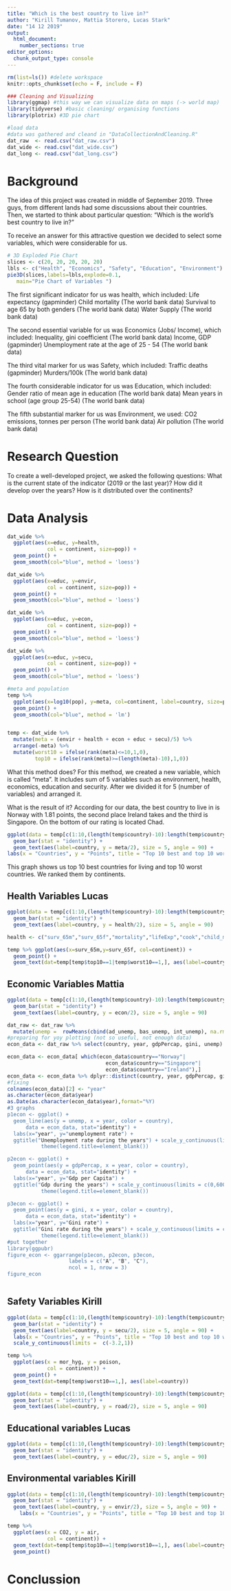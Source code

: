 ```yaml
---
title: "Which is the best country to live in?"
author: "Kirill Tumanov, Mattia Storero, Lucas Stark"
date: "14 12 2019"
output: 
  html_document:
    number_sections: true
editor_options: 
  chunk_output_type: console
---
```


```r
rm(list=ls()) #delete workspace
knitr::opts_chunk$set(echo = F, include = F)

### Cleaning and Visualizing
library(ggmap) #this way we can visualize data on maps (-> world map)
library(tidyverse) #basic cleaning/ organising functions
library(plotrix) #3D pie chart

#load data
#data was gathered and cleand in "DataCollectionAndCleaning.R"
dat_raw  <- read.csv("dat_raw.csv")
dat_wide <- read.csv("dat_wide.csv")
dat_long <- read.csv("dat_long.csv")


```

# Background
The idea of this project was created in middle of September 2019.
Three guys, from different lands had some discussions about their countries.
Then, we started to think about particular question:
"Which is the world's best country to live in?"

To receive an answer for this attractive question we decided to select some 
variables, which were considerable for us.


```r
# 3D Exploded Pie Chart
slices <- c(20, 20, 20, 20, 20)
lbls <- c("Health", "Economics", "Safety", "Education", "Environment")
pie3D(slices,labels=lbls,explode=0.1,
   main="Pie Chart of Variables ")
```

The first significant indicator for us was health, which included: 
Life expectancy (gapminder)
Child mortality (The world bank data)
Survival to age 65 by both genders (The world bank data)
Water Supply (The world bank data)

The second essential variable for us was Economics (Jobs/ Income), which included:
Inequality, gini coefficient (The world bank data)
Income, GDP (gapminder)
Unemployment rate at the age of 25 - 54 (The world bank data)

The third vital marker for us was Safety, which included:
Traffic deaths (gapminder)
Murders/100k (The world bank data)

The fourth considerable indicator for us was Education, which included:
Gender ratio of mean age in education (The world bank data)
Mean years in school (age group 25-54) (The world bank data)

The fifth substantial marker for us was Environment, we used:
CO2 emissions, tonnes per person (The world bank data)
Air pollution (The world bank data)

# Research Question
To create a well-developed project, we asked the following questions:
What is the current state of the indicator (2019 or the last year)?
How did it develop over the years?
How is it distributed over the continents?


# Data Analysis
```r

dat_wide %>% 
  ggplot(aes(x=educ, y=health,
             col = continent, size=pop)) +
  geom_point() +
  geom_smooth(col="blue", method = 'loess') 

dat_wide %>% 
  ggplot(aes(x=educ, y=envir,
             col = continent, size=pop)) +
  geom_point() +
  geom_smooth(col="blue", method = 'loess') 

dat_wide %>% 
  ggplot(aes(x=educ, y=econ,
             col = continent, size=pop)) +
  geom_point() +
  geom_smooth(col="blue", method = 'loess') 

dat_wide %>% 
  ggplot(aes(x=educ, y=secu,
             col = continent, size=pop)) +
  geom_point() +
  geom_smooth(col="blue", method = 'loess') 

#meta and population
temp %>%
  ggplot(aes(x=log10(pop), y=meta, col=continent, label=country, size=pop)) +
  geom_point() +
  geom_smooth(col="blue", method = 'lm')

```

```r

```

```r
temp <- dat_wide %>%
  mutate(meta = (envir + health + econ + educ + secu)/5) %>%
  arrange(-meta) %>%
  mutate(worst10 = ifelse(rank(meta)<=10,1,0),
         top10 = ifelse(rank(meta)>=(length(meta)-10),1,0))
```

What this method does?
For this method, we created a new variable, which is called "meta". It includes sum of 5 variables 
such as environment, health, economics, education and security. After we divided it for 5 (number of variables) and arranged it.

What is the result of it?
According for our data, the best country to live in is Norway with 1.81 points, the second place Ireland takes and the
third is Singapore. On the bottom of our rating is located Chad.


```r
ggplot(data = temp[c(1:10,(length(temp$country)-10):length(temp$country)),], mapping = aes(x = -rank(meta), y = meta,  fill = continent)) +
  geom_bar(stat = "identity") +
  geom_text(aes(label=country, y = meta/2), size = 5, angle = 90) +
labs(x = "Countries", y = "Points", title = "Top 10 best and top 10 worst countries for living")

```
This graph shows us top 10 best countries for living and top 10 worst countries. We ranked them by continents.

## Health Variables Lucas
```r
ggplot(data = temp[c(1:10,(length(temp$country)-10):length(temp$country)),], mapping = aes(x = -rank(health), y = health,  fill = continent)) +
  geom_bar(stat = "identity") +
  geom_text(aes(label=country, y = health/2), size = 5, angle = 90)

health <- c("surv_65m","surv_65f","mortality","lifeExp","cook","child_mor")

temp %>% ggplot(aes(x=surv_65m,y=surv_65f, col=continent)) +
  geom_point() +
  geom_text(dat=temp[temp$top10==1|temp$worst10==1,], aes(label=country))

```

## Economic Variables Mattia
```r
ggplot(data = temp[c(1:10,(length(temp$country)-10):length(temp$country)),], mapping = aes(x = -rank(econ), y = econ,  fill = continent)) +
  geom_bar(stat = "identity") +
  geom_text(aes(label=country, y = econ/2), size = 5, angle = 90)

dat_raw <- dat_raw %>% 
  mutate(unemp =  rowMeans(cbind(ad_unemp, bas_unemp, int_unemp), na.rm=T))
#preparing for yoy plotting (not so useful, not enough data)
econ_data <- dat_raw %>% select(country, year, gdpPercap, gini, unemp)

econ_data <- econ_data[ which(econ_data$country=="Norway"|
                                econ_data$country=="Singapore"|
                                econ_data$country=="Ireland"),]
econ_data <- econ_data %>% dplyr::distinct(country, year, gdpPercap, gini, unemp)
#fixing
colnames(econ_data)[2] <- "year"
as.character(econ_data$year)
as.Date(as.character(econ_data$year),format="%Y)
#3 graphs
p1econ <- ggplot() + 
  geom_line(aes(y = unemp, x = year, color = country),
      data = econ_data, stat="identity") +
  labs(x="year", y="unemployment rate") +
  ggtitle("Unemployment rate during the years") + scale_y_continuous(limits = c(0,20)) + scale_x_continuous(limits = c(2000,2020))+ theme(axis.text.x = element_text(angle = 90)) + geom_line(aes(y=unemp, x=year, color = country), data = econ_data) +
           theme(legend.title=element_blank())

p2econ <- ggplot() + 
  geom_point(aes(y = gdpPercap, x = year, color = country),
      data = econ_data, stat="identity") +
  labs(x="year", y="Gdp per Capita") +
  ggtitle("Gdp during the years") + scale_y_continuous(limits = c(0,60000)) + scale_x_continuous(limits = c(1970,2020))+ theme(axis.text.x = element_text(angle = 90)) + geom_line(aes(y=gdpPercap, x=year, color = country), data = econ_data) +
           theme(legend.title=element_blank())

p3econ <- ggplot() + 
  geom_point(aes(y = gini, x = year, color = country),
      data = econ_data, stat="identity") +
  labs(x="year", y="Gini rate") +
  ggtitle("Gini rate during the years") + scale_y_continuous(limits = c(20,40)) + scale_x_continuous(limits = c(2000,2020))+ theme(axis.text.x = element_text(angle = 90)) + geom_line(aes(y=gini, x=year, color = country), data = econ_data) +
           theme(legend.title=element_blank())
#put together
library(ggpubr)
figure_econ <- ggarrange(p1econ, p2econ, p3econ,
                    labels = c("A", "B", "C"),
                    ncol = 1, nrow = 3)
figure_econ



```

## Safety Variables Kirill
```r
ggplot(data = temp[c(1:10,(length(temp$country)-10):length(temp$country)),], mapping = aes(x = -rank(secu), y = secu,  fill = continent)) +
  geom_bar(stat = "identity") +
  geom_text(aes(label=country, y = secu/2), size = 5, angle = 90) +
  labs(x = "Countries", y = "Points", title = "Top 10 best and top 10 worst countries for safety") +
  scale_y_continuous(limits =  c(-3.2,1))

temp %>% 
  ggplot(aes(x = mor_hyg, y = poison,
             col = continent)) +
  geom_point() +
  geom_text(dat=temp[temp$worst10==1,], aes(label=country))

ggplot(data = temp[c(1:10,(length(temp$country)-10):length(temp$country)),], mapping = aes(x = -rank(road), y = road,  fill = continent)) +
  geom_bar(stat = "identity") +
  geom_text(aes(label=country, y = road/2), size = 5, angle = 90)

```

## Educational variables Lucas
```r
ggplot(data = temp[c(1:10,(length(temp$country)-10):length(temp$country)),], mapping = aes(x = -rank(educ), y = educ,  fill = continent)) +
  geom_bar(stat = "identity") +
  geom_text(aes(label=country, y = educ/2), size = 5, angle = 90)

```

## Environmental variables Kirill
```r
ggplot(data = temp[c(1:10,(length(temp$country)-10):length(temp$country)),], mapping = aes(x = -rank(envir), y = envir,  fill = continent)) +
  geom_bar(stat = "identity") +
  geom_text(aes(label=country, y = envir/2), size = 5, angle = 90) +
    labs(x = "Countries", y = "Points", title = "Top 10 best and top 10 worst countries for environment")

temp %>% 
  ggplot(aes(x = CO2, y = air,
             col = continent)) +
  geom_text(dat=temp[temp$top10==1|temp$worst10==1,], aes(label=country)) +
  geom_point()
```

# Conclussion
